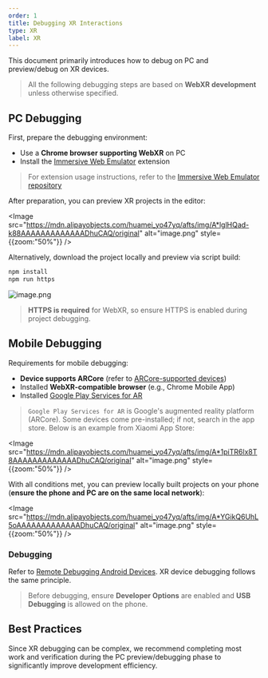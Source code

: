 ```yaml
---
order: 1  
title: Debugging XR Interactions  
type: XR  
label: XR  
---  
```


This document primarily introduces how to debug on PC and preview/debug on XR devices.  

> All the following debugging steps are based on **WebXR development** unless otherwise specified.  

## PC Debugging  

First, prepare the debugging environment:  
- Use a **Chrome browser supporting WebXR** on PC  
- Install the [Immersive Web Emulator](https://chromewebstore.google.com/detail/immersive-web-emulator/cgffilbpcibhmcfbgggfhfolhkfbhmik) extension  

> For extension usage instructions, refer to the [Immersive Web Emulator repository](https://github.com/meta-quest/immersive-web-emulator)  

After preparation, you can preview XR projects in the editor:  

<Image src="https://mdn.alipayobjects.com/huamei_yo47yq/afts/img/A*lglHQad-k88AAAAAAAAAAAAADhuCAQ/original" alt="image.png" style={{zoom:"50%"}} />  

Alternatively, download the project locally and preview via script build:  

```bash  
npm install  
npm run https  
```  

<Image src="https://mdn.alipayobjects.com/huamei_yo47yq/afts/img/A*4rqLS51t6DoAAAAAAAAAAAAADhuCAQ/original" alt="image.png"  />  

> **HTTPS is required** for WebXR, so ensure HTTPS is enabled during project debugging.  

## Mobile Debugging  

Requirements for mobile debugging:  
- **Device supports ARCore** (refer to [ARCore-supported devices](https://developers.google.com/ar/devices))  
- Installed **WebXR-compatible browser** (e.g., Chrome Mobile App)  
- Installed [Google Play Services for AR](https://play.google.com/store/apps/details?id=com.google.ar.core&hl=en_US&pli=1)  

> `Google Play Services for AR` is Google's augmented reality platform (ARCore). Some devices come pre-installed; if not, search in the app store. Below is an example from Xiaomi App Store:  

<Image src="https://mdn.alipayobjects.com/huamei_yo47yq/afts/img/A*1piTR6lx8T8AAAAAAAAAAAAADhuCAQ/original" alt="image.png" style={{zoom:"50%"}} />  

With all conditions met, you can preview locally built projects on your phone (**ensure the phone and PC are on the same local network**):  

<Image src="https://mdn.alipayobjects.com/huamei_yo47yq/afts/img/A*YGikQ6UhL5oAAAAAAAAAAAAADhuCAQ/original" alt="image.png" style={{zoom:"50%"}} />  

### Debugging  

Refer to [Remote Debugging Android Devices](https://developer.chrome.com/docs/devtools/remote-debugging?hl=zh-cn). XR device debugging follows the same principle.  

> Before debugging, ensure **Developer Options** are enabled and **USB Debugging** is allowed on the phone.  

## Best Practices  

Since XR debugging can be complex, we recommend completing most work and verification during the PC preview/debugging phase to significantly improve development efficiency.
